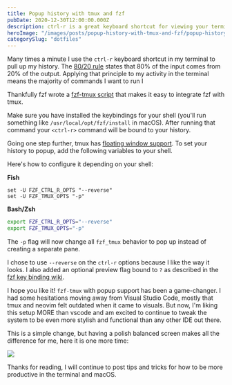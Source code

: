 ```yaml
---
title: Popup history with tmux and fzf
pubDate: 2020-12-30T12:00:00.000Z
description: ctrl-r is a great keyboard shortcut for viewing your terminal history and rerun commands.
heroImage: "/images/posts/popup-history-with-tmux-and-fzf/popup-history-with-tmux-and-fzf.jpeg"
categorySlug: "dotfiles"
---
```


Many times a minute I use the `ctrl-r` keyboard shortcut in my terminal to pull up my history. The [80/20 rule](https://en.wikipedia.org/wiki/Pareto_principle) states that 80% of the input comes from 20% of the output. Applying that principle to my activity in the terminal means the majority of commands I want to run I

Thankfully fzf wrote a [fzf-tmux script](https://github.com/junegunn/fzf/blob/master/bin/fzf-tmux) that makes it easy to integrate fzf with tmux.

Make sure you have installed the keybindings for your shell (you'll run something like `/usr/local/opt/fzf/install` in macOS). After running that command your `<ctrl-r>` command will be bound to your history.

Going one step further, tmux has [floating window support](https://github.com/tmux/tmux/issues/1842). To set your history to popup, add the following variables to your shell.

Here's how to configure it depending on your shell:

**Fish**

```fish title="~/.config/fish/config.fish"
set -U FZF_CTRL_R_OPTS "--reverse"
set -U FZF_TMUX_OPTS "-p"
```

**Bash/Zsh**

```sh title="~/.bashrc or ~/.zshrc"
export FZF_CTRL_R_OPTS="--reverse"
export FZF_TMUX_OPTS="-p"
```

The `-p` flag will now change all `fzf_tmux` behavior to pop up instead of creating a separate pane.

I chose to use `--reverse` on the `ctrl-r` options because I like the way it looks. I also added an optional preview flag bound to `?` as described in the [fzf key binding wiki](https://github.com/junegunn/fzf/wiki/Configuring-shell-key-bindings#ctrl-r).

I hope you like it! `fzf-tmux` with popup support has been a game-changer. I had some hesitations moving away from Visual Studio Code, mostly that tmux and neovim felt outdated when it came to visuals. But now, I'm liking this setup MORE than vscode and am excited to continue to tweak the system to be even more stylish and functional than any other IDE out there.

This is a simple change, but having a polish balanced screen makes all the difference for me, here it is one more time:

<img
  class="overflow-hidden rounded-md shadow-md"
  src="/images/posts/popup-history-with-tmux-and-fzf/popup-history-with-tmux-and-fzf.jpeg"
/>

Thanks for reading, I will continue to post tips and tricks for how to be more productive in the terminal and macOS.
